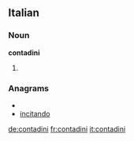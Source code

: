 ==Italian==

===Noun===
'''contadini''' {{m}}

# {{plural of|[[contadino]]|lang=Italian}}

===Anagrams===
* {{alphagram|acdiinnot}}
* [[incitando#Italian|incitando]]

[[de:contadini]]
[[fr:contadini]]
[[it:contadini]]